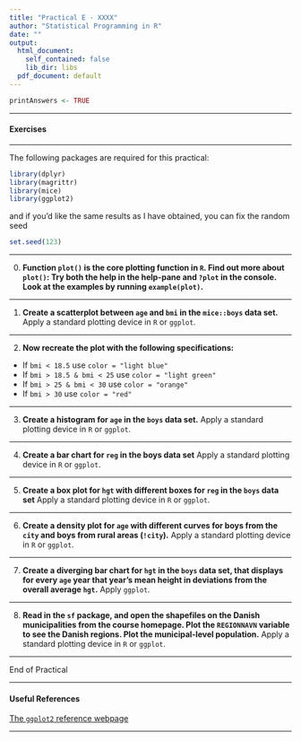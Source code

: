 ---
title: "Practical E - XXXX"
author: "Statistical Programming in R"
date: ""
output:
  html_document: 
    self_contained: false
    lib_dir: libs
  pdf_document: default
---


```{r echo=FALSE}
printAnswers <- TRUE
```

---

#### Exercises 

---

The following packages are required for this practical:

```{r, message=FALSE}
library(dplyr)
library(magrittr)
library(mice)
library(ggplot2)
```

and if you'd like the same results as I have obtained, you can fix the random seed

```{r cache=TRUE}
set.seed(123)
```

---

0. **Function `plot()` is the core plotting function in `R`. Find out more about `plot()`: Try both the help in the help-pane and `?plot` in the console. Look at the examples by running `example(plot)`.**

---

1. **Create a scatterplot between `age` and `bmi` in the `mice::boys` data set.**
Apply a standard plotting device in `R` or `ggplot`.
<!-- With a standard plotting device in `R`: -->

---

2. **Now recreate the plot with the following specifications:**

- If `bmi < 18.5` use `color = "light blue"`
- If `bmi > 18.5 & bmi < 25` use `color = "light green"`
- If `bmi > 25 & bmi < 30` use `color = "orange"`
- If `bmi > 30` use `color = "red"`


---

3. **Create a histogram for `age` in the `boys` data set.** 
Apply a standard plotting device in `R` or `ggplot`.

---

4. **Create a bar chart for `reg` in the boys data set**
Apply a standard plotting device in `R` or `ggplot`.
<!-- With a standard plotting device in `R`: -->

---

5. **Create a box plot for `hgt` with different boxes for `reg` in the `boys` data set**
Apply a standard plotting device in `R` or `ggplot`.
<!-- With a standard plotting device in `R`: -->

---

6. **Create a density plot for `age` with different curves for boys from the `city` and boys from rural areas (`!city`).** 
Apply a standard plotting device in `R` or `ggplot`.

---

7. **Create a diverging bar chart for `hgt` in the `boys` data set, that displays for every `age` year that year's mean height in deviations from the overall average `hgt`.** 
Apply `ggplot`.

---

8. **Read in the `sf` package, and open the shapefiles on the Danish municipalities from the course homepage. Plot the `REGIONNAVN` variable to see the Danish regions. Plot the municipal-level population.** Apply a standard plotting device in `R` or `ggplot`.


---

End of Practical

---

#### Useful References

[The `ggplot2` reference webpage](https://ggplot2.tidyverse.org/reference/index.html)


---


